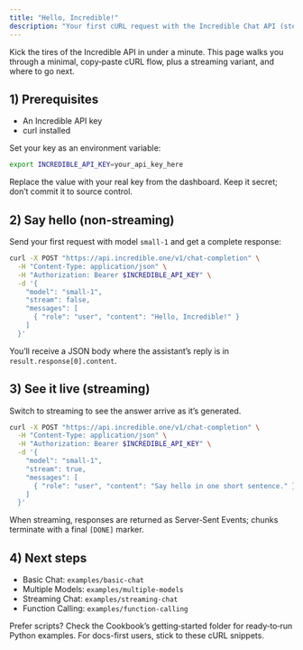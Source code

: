 ```yaml
---
title: "Hello, Incredible!"
description: "Your first cURL request with the Incredible Chat API (step‑by‑step)"
---
```


Kick the tires of the Incredible API in under a minute. This page walks you through a minimal, copy‑paste cURL flow, plus a streaming variant, and where to go next.

## 1) Prerequisites

- An Incredible API key
- curl installed

Set your key as an environment variable:

```bash
export INCREDIBLE_API_KEY=your_api_key_here
```

<Note>
Replace the value with your real key from the dashboard. Keep it secret; don’t commit it to source control.
</Note>

## 2) Say hello (non‑streaming)

Send your first request with model `small-1` and get a complete response:

```bash
curl -X POST "https://api.incredible.one/v1/chat-completion" \
  -H "Content-Type: application/json" \
  -H "Authorization: Bearer $INCREDIBLE_API_KEY" \
  -d '{
    "model": "small-1",
    "stream": false,
    "messages": [
      { "role": "user", "content": "Hello, Incredible!" }
    ]
  }'
```

You’ll receive a JSON body where the assistant’s reply is in `result.response[0].content`.

## 3) See it live (streaming)

Switch to streaming to see the answer arrive as it’s generated.

```bash
curl -X POST "https://api.incredible.one/v1/chat-completion" \
  -H "Content-Type: application/json" \
  -H "Authorization: Bearer $INCREDIBLE_API_KEY" \
  -d '{
    "model": "small-1",
    "stream": true,
    "messages": [
      { "role": "user", "content": "Say hello in one short sentence." }
    ]
  }'
```

When streaming, responses are returned as Server‑Sent Events; chunks terminate with a final `[DONE]` marker.

## 4) Next steps

- Basic Chat: `examples/basic-chat`
- Multiple Models: `examples/multiple-models`
- Streaming Chat: `examples/streaming-chat`
- Function Calling: `examples/function-calling`

<Note>
Prefer scripts? Check the Cookbook’s getting‑started folder for ready‑to‑run Python examples. For docs-first users, stick to these cURL snippets.
</Note>


